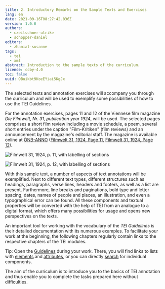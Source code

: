 ```yaml
---
title: 2. Introductory Remarks on the Sample Texts and Exercises
lang: en
date: 2021-09-16T08:27:42.836Z
version: 1.0.0
authors:
  - czeitschner-ulrike
  - schopper-daniel
editors:
  - zhanial-susanne
tags:
  - tei
  - xml
abstract: Introduction to the sample texts of the curriculum.
licence: ccby-4.0
toc: false
uuid: OBuikbt9KoeEYiai5KgJx
---
```

The selected texts and annotation exercises will accompany you through the curriculum and will be used to exemplify some possibilities of how to use the TEI Guidelines.

For the annotation exercises, pages 11 and 12 of the Viennese film magazine _Die Filmwelt, Nr. 31, publication year 1924_, will be used. The selected pages comprises a short film review including a movie schedule, a poem, several short entries under the caption "Film-Kritiken" (film reviews) and an announcement by the magazine's editorial staff. The magazine is available online at [ÖNB-ANNO](http://anno.onb.ac.at/) ([Filmwelt 31, 1924, Page 11](http://anno.onb.ac.at/cgi-content/annoshow-plus?call=fwt|1924|0131|00000011||jpg||45|), [Filmwelt 31, 1924, Page 12](http://anno.onb.ac.at/cgi-content/annoshow-plus?call=fwt|1924|0131|00000012||jpg||45|)).

![Filmwelt 31, 1924, p. 11, with labelling of sections](images/filmwelt_1923_31_11_annotiert.jpg)

![Filmwelt 31, 1924, p. 12, with labelling of sections](images/filmwelt_1923_31_12_annotiert.jpg)

With this sample text, a number of aspects of text annotations will be exemplified. Next to different text types, different structures such as headings, paragraphs, verse lines, headers and footers, as well as a list are present. Furthermore, line breaks and paginations, bold type and letter spacing, dates, names of people and places, an illustration, and even a typographical error can be found. All these components and textual properties will be converted with the help of TEI from an analogue to a digital format, which offers many possibilities for usage and opens new perspectives on the texts.

An important tool for working with the vocabulary of the _TEI Guidelines_ is their detailed documentation with its numerous examples. To facilitate your work at the beginning, the following chapters regularly contain links to the respective chapters of the TEI modules.

Tip: Open the [Guidelines](https://tei-c.org/guidelines/P5/) during your work. There, you will find links to lists with [elements](https://www.tei-c.org/release/doc/tei-p5-doc/en/html/REF-ELEMENTS.html) and [attributes](https://www.tei-c.org/release/doc/tei-p5-doc/en/html/REF-ATTS.html), or you can directly [search](https://tei-c.org/release/doc/tei-p5-doc/en/html/index.html) for individual components.

The aim of the curriculum is to introduce you to the basics of TEI annotation and thus enable you to complete the tasks prepared here without difficulties.